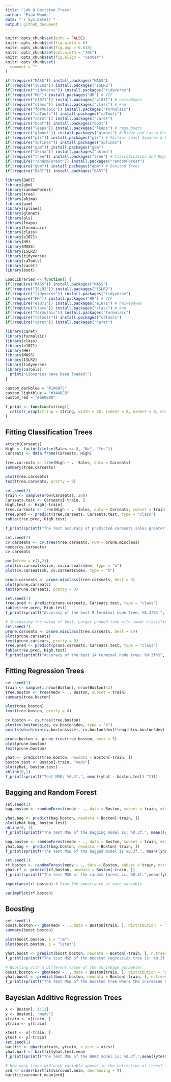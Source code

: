 ```yaml
---
title: "Lab 8 Decision Trees"
author: "Evan Woods"
date: "`r Sys.Date()`"
output: github_document
---
```


```r
knitr::opts_chunk$set(echo = FALSE)
knitr::opts_chunk$set(fig.width = 6)
knitr::opts_chunk$set(fig.asp = 0.618)
knitr::opts_chunk$set(out.width = "70%")
knitr::opts_chunk$set(fig.align = "center")
knitr::opts_chunk$set(
  comment = ""
)
```

```r
if(!require("MASS")) install.packages("MASS")
if(!require("ISLR2")) install.packages("ISLR2")
if(!require("tidyverse")) install.packages("tidyverse")
if(!require("HH")) install.packages("HH") # VIF
if(!require("e1071")) install.packages("e1071") # naiveBayes
if(!require("class")) install.packages("class") # knn
if(!require("formulaic")) install.packages("formulaic")
if(!require("caTools")) install.packages("caTools")
if(!require("caret")) install.packages("caret")
if(!require("boot")) install.packages("boot")
if(!require("leaps")) install.packages("leaps") # regsubsets
if(!require("glmnet")) install.packages("glmnet") # Ridge and Lasso Regression
if(!require("pls")) install.packages("pls") # Partial Least Squares & Principal Component Regression
if(!require("splines")) install.packages("splines")
if(!require("gam")) install.packages("gam")
if(!require("akima")) install.packages("akima")
if(!require("tree")) install.packages("tree") # Classification and Regression Trees
if(!require("randomForest")) install.packages("randomForest")
if(!require("gbm")) install.packages("gbm") # Boosted Trees
if(!require("BART")) install.packages("BART")

library(BART)
library(gbm)
library(randomForest)
library(tree)
library(akima)
library(gam)
library(splines)
library(glmnet)
library(pls)
library(leaps)
library(formulaic)
library(class)
library(e1071)
library(HH)
library(MASS)
library(ISLR2)
library(tidyverse)
library(caTools)
library(caret)
library(boot)
```

```r
LoadLibraries <- function() {
if(!require("MASS")) install.packages("MASS")
if(!require("ISLR2")) install.packages("ISLR2")
if(!require("tidyverse")) install.packages("tidyverse")
if(!require("HH")) install.packages("HH") # VIF
if(!require("e1071")) install.packages("e1071") # naiveBayes
if(!require("class")) install.packages("class") # knn
if(!require("formulaic")) install.packages("formulaic")
if(!require("caTools")) install.packages("caTools")
if(!require("caret")) install.packages("caret")

library(caret)
library(formulaic)
library(class)
library(e1071)
library(HH)
library(MASS)
library(ISLR2)
library(tidyverse)
library(caTools)
  print("Libraries have been loaded!")
}
```

```r
custom_darkblue = "#1A0875"
custom_lightblue = "#34ABEB"
custom_red = "#a60808"
```

```r
f_print <- function(string){
  cat(str_wrap(string = string, width = 80, indent = 0, exdent = 0, whitespace_only = TRUE))
}
```

## Fitting Classification Trees
```r
attach(Carseats)
High <- factor(ifelse(Sales <= 8, "No", "Yes"))
Carseats <- data.frame(Carseats, High)
```

```r
tree.carseats <- tree(High ~ . -Sales, data = Carseats)
summary(tree.carseats)
```
```r
plot(tree.carseats)
text(tree.carseats, pretty = 0)
```

```r
set.seed(7)
train <- sample(nrow(Carseats), 200)
Carseats.test <- Carseats[-train, ]
High.test <- High[-train]
tree.carseats <- tree(High ~ . -Sales, data = Carseats, subset = train)
tree.pred <- predict(tree.carseats, Carseats.test, type = "class")
table(tree.pred, High.test)

f_print(sprintf("The test accuracy of predicted carseats sales greater than 8 using the fitted classification tree is: %0.3f%%.", ((79 + 62) / 200) * 100))
```

```r
set.seed(7)
cv.carseats <- cv.tree(tree.carseats, FUN = prune.misclass)
names(cv.carseats)
cv.carseats
```

```r
par(mfrow = c(1,2))
plot(cv.carseats$size, cv.carseats$dev, type = "b")
plot(cv.carseats$k, cv.carseats$dev, type = "b")
```


```r
prune.carseats <- prune.misclass(tree.carseats, best = 9)
plot(prune.carseats)
text(prune.carseats, pretty = 0)
```

```r
set.seed(7)
tree.pred <- predict(prune.carseats, Carseats.test, type = "class")
table(tree.pred, High.test)
f_print(sprintf("Accuracy of the best 9 terminal node tree: %0.3f%%.", ((86 + 57) / 200) * 100))
```

```r
# Increasing the value of best: Larger pruned tree with lower classification accuracy
set.seed(7)
prune.carseats <- prune.misclass(tree.carseats, best = 14)
plot(prune.carseats)
text(prune.carseats, pretty = 0)
tree.pred <- predict(prune.carseats, Carseats.test, type = "class")
table(tree.pred, High.test)
f_print(sprintf("Accuracy of the best 14 terminal node tree: %0.3f%%", ((77 + 62) / 200) * 100))
```

## Fitting Regression Trees
```r
set.seed(1)
train <- sample(1:nrow(Boston), nrow(Boston)/2)
tree.boston <- tree(medv ~ ., Boston, subset = train)
summary(tree.boston)
```
```r
plot(tree.boston)
text(tree.boston, pretty = 0)
```
```r
cv.boston <- cv.tree(tree.boston)
plot(cv.boston$size, cv.boston$dev, type = "b")
points(which.min(cv.boston$size), cv.boston$dev[(length(cv.boston$dev) - which.min(cv.boston$size) + 1)], col = "red", cex = 2, pch = 20)
```

```r
prune.boston <- prune.tree(tree.boston, best = 5)
plot(prune.boston)
text(prune.boston)
```

```r
yhat <- predict(tree.boston, newdata = Boston[-train, ])
boston.test <- Boston[-train, "medv"]
plot(yhat, boston.test)
abline(0,1)
f_print(sprintf("Test MSE: %0.3f.", mean((yhat - boston.test) ^2)))
```

## Bagging and Random Forest
```r
set.seed(1)
bag.boston <- randomForest(medv ~ ., data = Boston, subset = train, mtry = 12, importance = TRUE) # mtry indicates that all 12 predictors should be considered for each split of the tree. This enables bagging.
```

```r
yhat.bag <- predict(bag.boston, newdata = Boston[-train, ])
plot(yhat.bag, boston.test)
abline(0, 1)
f_print(sprintf("The test MSE of the bagging model is: %0.3f.", mean((yhat.bag - boston.test) ^2)))
```

```r
bag.boston <- randomForest(medv ~ ., data = Boston, subset = train, mtry = 12, ntree = 25)
yhat.bag <- predict(bag.boston, newdata = Boston[-train, ])
f_print(sprintf("The test MSE of the bagged model is %0.3f.", mean((yhat.bag - boston.test) ^2)))
```

```r
set.seed(1)
rf.boston <- randomForest(medv ~ ., data = Boston, subset = train, mtry = 6, importance = TRUE)
yhat.rf <- predict(rf.boston, newdata = Boston[-train, ])
f_print(sprintf("The test MSE of the random forest is: %0.3f.",mean((yhat.rf - boston.test)^2)))
```


```r
importance(rf.boston) # View the importance of each variable
```

```r
varImpPlot(rf.boston)
```


## Boosting
```r
set.seed(1)
boost.boston <- gbm(medv ~ ., data = Boston[train, ], distribution  = "gaussian", n.trees = 5000, interaction.depth = 4) # Gaussian distribution is used for regression; Bernoulli distribution is used for classification.
summary(boost.boston)
```
```r
plot(boost.boston, i = "rm")
plot(boost.boston, i = "lstat")
```

```r
yhat.boost <- predict(boost.boston, newdata = Boston[-train, ], n.trees = 5000)
f_print(sprintf("The test MSE of the boosted regression tree is: %0.3f.", mean((yhat.boost - boston.test)^2)))
```

```r
# Boosting with a different value of the shrinkage parameter.
boost.boston <- gbm(medv ~ ., data = Boston[train, ], distribution = "gaussian", n.trees = 5000, interaction.depth = 4,  shrinkage = 0.2, verbose = F)
yhat.boost <- predict(boost.boston, newdata = Boston[-train, ], n.trees = 5000)
f_print(sprintf("The test MSE of the boosted tree where the increased value of λ = 0.2 is: %0.3f.", mean((yhat.boost - boston.test)^2)))
```

## Bayesian Additive Regression Trees
```r
x <- Boston[, 1:12]
y <- Boston[, "medv"]
xtrain <- x[train, ]
ytrain <- y[train]
```

```r
xtest <- x[-train, ]
ytest <- y[-train]
set.seed(1)
bartfit <- gbart(xtrain, ytrain, x.test = xtest)
yhat.bart <- bartfit$yhat.test.mean
f_print(sprintf("The test MSE of the BART model is: %0.3f.",mean((ytest - yhat.bart)^2)))
```

```r
# How many times did each variable appear in the collection of trees?
ord <- order(bartfit$varcount.mean, decreasing = T)
bartfit$varcount.mean[ord]
```




